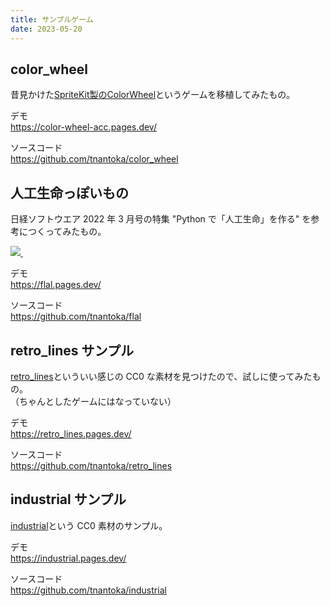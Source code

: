 ```yaml
---
title: サンプルゲーム
date: 2023-05-20
---
```



<ExampleLayout title={frontmatter.title} date={frontmatter.date} noDemo>

## color_wheel

昔見かけた[SpriteKit製のColorWheel](https://github.com/AngelaRucci/ColorWheel)というゲームを移植してみたもの。

デモ  
https://color-wheel-acc.pages.dev/

ソースコード  
https://github.com/tnantoka/color_wheel


## 人工生命っぽいもの

日経ソフトウエア 2022 年 3 月号の特集 "Python で「人工生命」を作る" を参考につくってみたもの。

<div class="mb-4">
  <a
    href="https://www.amazon.co.jp/%E6%97%A5%E7%B5%8C%E3%82%BD%E3%83%95%E3%83%88%E3%82%A6%E3%82%A8%E3%82%A2-2022%E5%B9%B43%E6%9C%88%E5%8F%B7-%E9%9B%91%E8%AA%8C-ebook/dp/B09QRJ3GQC?_encoding=UTF8&qid=1684070280&sr=8-1&linkCode=li2&tag=flutter-flame-22&linkId=03017aba56ade0b4f61838a2cd7277a3&language=ja_JP&ref_=as_li_ss_il"
    target="_blank"
  >
    <img
      border="0"
      src="//ws-fe.amazon-adsystem.com/widgets/q?_encoding=UTF8&ASIN=B09QRJ3GQC&Format=_SL160_&ID=AsinImage&MarketPlace=JP&ServiceVersion=20070822&WS=1&tag=flutter-flame-22&language=ja_JP"
    />
  </a>
  <img
    src="https://ir-jp.amazon-adsystem.com/e/ir?t=flutter-flame-22&language=ja_JP&l=li2&o=9&a=B09QRJ3GQC"
    width="1"
    height="1"
    border="0"
    alt=""
    style="border:none !important; margin:0px !important;"
  />
</div>

デモ  
https://flal.pages.dev/

ソースコード  
https://github.com/tnantoka/flal

## retro_lines サンプル

[retro_lines](https://v3x3d.itch.io/retro-lines)といういい感じの CC0 な素材を見つけたので、試しに使ってみたもの。  
（ちゃんとしたゲームにはなっていない）

デモ  
https://retro_lines.pages.dev/

ソースコード  
https://github.com/tnantoka/retro_lines

## industrial サンプル

[industrial](https://0x72.itch.io/16x16-industrial-tileset)という CC0 素材のサンプル。

デモ  
https://industrial.pages.dev/

ソースコード  
https://github.com/tnantoka/industrial

</ExampleLayout>
